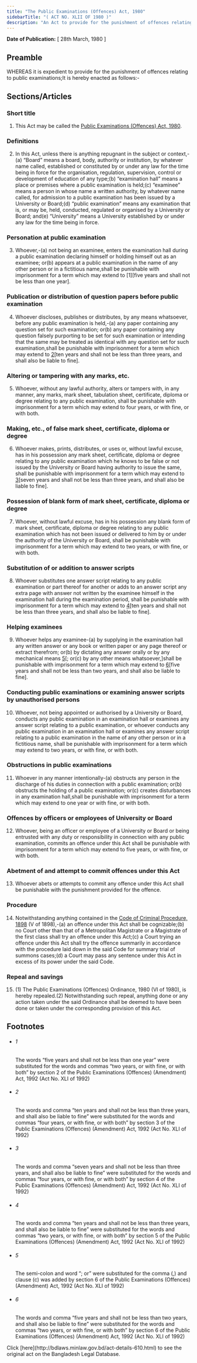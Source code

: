 ```yaml
---
title: "The Public Examinations (Offences) Act, 1980"
sidebarTitle: "( ACT NO. XLII OF 1980 )"
description: "An Act to provide for the punishment of offences relating to public examinations."
---
```


**Date of Publication:** [ 28th March, 1980 ]

## Preamble

WHEREAS it is expedient to provide for the punishment of offences relating to public examinations;It is hereby enacted as follows:-

## Sections/Articles

### Short title

1. This Act may be called the [Public Examinations (Offences) Act, 1980](/act-610.html "Public Examinations (Offences) Act, 1980").

### Definitions

2. In this Act, unless there is anything repugnant in the subject or context,-(a) “Board” means a board, body, authority or institution, by whatever name called, established or constituted by or under any law for the time being in force for the organisation, regulation, supervision, control or development of education of any type;(b) “examination hall” means a place or premises where a public examination is held;(c) “examinee” means a person in whose name a written authority, by whatever name called, for admission to a public examination has been issued by a University or Board;(d) “public examination” means any examination that is, or may be, held, conducted, regulated or organised by a University or Board; and(e) “University” means a University established by or under any law for the time being in force.

### Personation at public examination

3. Whoever,-(a) not being an examinee, enters the examination hall during a public examination declaring himself or holding himself out as an examinee; or(b) appears at a public examination in the name of any other person or in a fictitious name,shall be punishable with imprisonment for a term which may extend to [1][five years and shall not be less than one year].

### Publication or distribution of question papers before public examination

4. Whoever discloses, publishes or distributes, by any means whatsoever, before any public examination is held,-(a) any paper containing any question set for such examination; or(b) any paper containing any question falsely purporting to be set for such examination or intending that the same may be treated as identical with any question set for such examination,shall be punishable with imprisonment for a term which may extend to [2](1)[ten years and shall not be less than three years, and shall also be liable to fine].

### Altering or tampering with any marks, etc.

5. Whoever, without any lawful authority, alters or tampers with, in any manner, any marks, mark sheet, tabulation sheet, certificate, diploma or degree relating to any public examination, shall be punishable with imprisonment for a term which may extend to four years, or with fine, or with both.

### Making, etc., of false mark sheet, certificate, diploma or degree

6. Whoever makes, prints, distributes, or uses or, without lawful excuse, has in his possession any mark sheet, certificate, diploma or degree relating to any public examination which he knows to be false or not issued by the University or Board having authority to issue the same, shall be punishable with imprisonment for a term which may extend to [3](1)[seven years and shall not be less than three years, and shall also be liable to fine].

### Possession of blank form of mark sheet, certificate, diploma or degree

7. Whoever, without lawful excuse, has in his possession any blank form of mark sheet, certificate, diploma or degree relating to any public examination which has not been issued or delivered to him by or under the authority of the University or Board, shall be punishable with imprisonment for a term which may extend to two years, or with fine, or with both.

### Substitution of or addition to answer scripts

8. Whoever substitutes one answer script relating to any public examination or part thereof for another or adds to an answer script any extra page with answer not written by the examinee himself in the examination hall during the examination period, shall be punishable with imprisonment for a term which may extend to [4](1)[ten years and shall not be less than three years, and shall also be liable to fine].

### Helping examinees

9. Whoever helps any examinee-(a) by supplying in the examination hall any written answer or any book or written paper or any page thereof or extract therefrom; or(b) by dictating any answer orally or by any mechanical means [5](1)[; or(c) by any other means whatsoever,]shall be punishable with imprisonment for a term which may extend to [6](2)[five years and shall not be less than two years, and shall also be liable to fine].

### Conducting public examinations or examining answer scripts by unauthorised persons

10. Whoever, not being appointed or authorised by a University or Board, conducts any public examination in an examination hall or examines any answer script relating to a public examination, or whoever conducts any public examination in an examination hall or examines any answer script relating to a public examination in the name of any other person or in a fictitious name, shall be punishable with imprisonment for a term which may extend to two years, or with fine, or with both.

### Obstructions in public examinations

11. Whoever in any manner intentionally-(a) obstructs any person in the discharge of his duties in connection with a public examination; or(b) obstructs the holding of a public examination; or(c) creates disturbances in any examination hall,shall be punishable with imprisonment for a term which may extend to one year or with fine, or with both.

### Offences by officers or employees of University or Board

12. Whoever, being an officer or employee of a University or Board or being entrusted with any duty or responsibility in connection with any public examination, commits an offence under this Act shall be punishable with imprisonment for a term which may extend to five years, or with fine, or with both.

### Abetment of and attempt to commit offences under this Act

13. Whoever abets or attempts to commit any offence under this Act shall be punishable with the punishment provided for the offence.

### Procedure

14. Notwithstanding anything contained in the [Code of Criminal Procedure, 1898](/act-75.html "Code of Criminal Procedure, 1898") (V of 1898),-(a) an offence under this Act shall be cognizable;(b) no Court other than that of a Metropolitan Magistrate or a Magistrate of the first class shall try an offence under this Act;(c) a Court trying an offence under this Act shall try the offence summarily in accordance with the procedure laid down in the said Code for summary trial of summons cases;(d) a Court may pass any sentence under this Act in excess of its power under the said Code.

### Repeal and savings

15. (1) The Public Examinations (Offences) Ordinance, 1980 (VI of 1980), is hereby repealed.(2) Notwithstanding such repeal, anything done or any action taken under the said Ordinance shall be deemed to have been done or taken under the corresponding provision of this Act.

## Footnotes

- ###### 1

  The words “five years and shall not be less than one year” were substituted for the words and commas “two years, or with fine, or with both” by section 2 of the Public Examinations (Offences) (Amendment) Act, 1992 (Act No. XLI of 1992)

- ###### 2

  The words and comma “ten years and shall not be less than three years, and shall also be liable to fine” were substituted for the words and commas “four years, or with fine, or with both” by section 3 of the Public Examinations (Offences) (Amendment) Act, 1992 (Act No. XLI of 1992)

- ###### 3

  The words and comma “seven years and shall not be less than three years, and shall also be liable to fine” were substituted for the words and commas “four years, or with fine, or with both” by section 4 of the Public Examinations (Offences) (Amendment) Act, 1992 (Act No. XLI of 1992)

- ###### 4

  The words and comma “ten years and shall not be less than three years, and shall also be liable to fine” were substituted for the words and commas “two years, or with fine, or with both” by section 5 of the Public Examinations (Offences) (Amendment) Act, 1992 (Act No. XLI of 1992)

- ###### 5

  The semi-colon and word “; or” were substituted for the comma (,) and clause (c) was added by section 6 of the Public Examinations (Offences) (Amendment) Act, 1992 (Act No. XLI of 1992)

- ###### 6

  The words and comma “five years and shall not be less than two years, and shall also be liable to fine” were substituted for the words and commas “two years, or with fine, or with both” by section 6 of the Public Examinations (Offences) (Amendment) Act, 1992 (Act No. XLI of 1992)

<Note>
  Click [here](http://bdlaws.minlaw.gov.bd/act-details-610.html) to see the original act on the Bangladesh Legal Database.
</Note>
